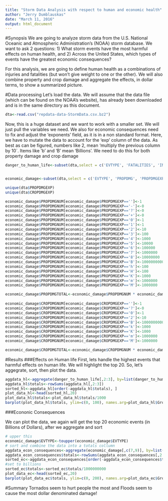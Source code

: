 ---
title: "Storm Data Analysis with respect to human and economic health"
author: "Jerry Dumblauskas"
date: "March 11, 2016"
output: html_document
---

#Synopsis 
We are going to analyze storm data from the U.S. National Oceanic and Atmospheric Administration's (NOAA) storm database.  We want to ask 2 questions: 1) What storm events have the most harmful effects on human health, and 2) Across the United States, which types of events have the greatest economic consequences?

For this analysis, we are going to define human health as a combinations of injuries and fatalities (but won't give weight to one or the other).  We will also combine property and crop damage and aggregate the effects, in dollar terms, to show a summarized picture.

#Data processing
Let's load the data.  We will assume that the data file (which can be found on the NOAA's website), has already been downloaded and is in the same directory as this document.

```{r loaddata, cache=TRUE}
dta<-read.csv("repdata-data-StormData.csv.bz2")

```

Now, this is a huge dataset and we want to work with a smaller set.  We will just pull the variables we need.  We also for economic consequences need to fix and adjust the 'exponents' field, as it is in a non standard format. Here, we have to mutate the data to account for the 'exp' column of the data.  As best as can be figured, numbers like 2, mean 'multiply the previous column by 10`.  Items like 'b' and 'B' mean 'Billions'.  We need to do this for both property damage and crop damage
```{r process_and_condense_data, cache=TRUE}
danger_to_human_life<-subset(dta,select = c('EVTYPE', 'FATALITIES', 'INJURIES'))


economic_damage<-subset(dta,select = c('EVTYPE', 'PROPDMG', 'PROPDMGEXP', 'CROPDMG', 'CROPDMGEXP'))

unique(dta$PROPDMGEXP)
unique(dta$CROPDMGEXP)

economic_damage$PROPDMGNUM[economic_damage$PROPDMGEXP=='']<-1
economic_damage$PROPDMGNUM[economic_damage$PROPDMGEXP=='-']<-0
economic_damage$PROPDMGNUM[economic_damage$PROPDMGEXP=='?']<-0
economic_damage$PROPDMGNUM[economic_damage$PROPDMGEXP=='+']<-0
economic_damage$PROPDMGNUM[economic_damage$PROPDMGEXP=='0']<-1
economic_damage$PROPDMGNUM[economic_damage$PROPDMGEXP=='1']<-1
economic_damage$PROPDMGNUM[economic_damage$PROPDMGEXP=='2']<-10
economic_damage$PROPDMGNUM[economic_damage$PROPDMGEXP=='3']<-100
economic_damage$PROPDMGNUM[economic_damage$PROPDMGEXP=='4']<-1000
economic_damage$PROPDMGNUM[economic_damage$PROPDMGEXP=='5']<-10000
economic_damage$PROPDMGNUM[economic_damage$PROPDMGEXP=='6']<-100000
economic_damage$PROPDMGNUM[economic_damage$PROPDMGEXP=='7']<-1000000
economic_damage$PROPDMGNUM[economic_damage$PROPDMGEXP=='8']<-10000000
economic_damage$PROPDMGNUM[economic_damage$PROPDMGEXP=='B']<-1000000000
economic_damage$PROPDMGNUM[economic_damage$PROPDMGEXP=='h']<-100
economic_damage$PROPDMGNUM[economic_damage$PROPDMGEXP=='H']<-100
economic_damage$PROPDMGNUM[economic_damage$PROPDMGEXP=='K']<-1000
economic_damage$PROPDMGNUM[economic_damage$PROPDMGEXP=='m']<-1000000
economic_damage$PROPDMGNUM[economic_damage$PROPDMGEXP=='M']<-1000000

economic_damage$PROPDMGTOTAL<-economic_damage$PROPDMGNUM * economic_damage$PROPDMG
  
economic_damage$CROPDMGNUM[economic_damage$CROPDMGEXP=='']<-1
economic_damage$CROPDMGNUM[economic_damage$CROPDMGEXP=='?']<-0
economic_damage$CROPDMGNUM[economic_damage$CROPDMGEXP=='0']<-1
economic_damage$CROPDMGNUM[economic_damage$CROPDMGEXP=='2']<-10
economic_damage$CROPDMGNUM[economic_damage$CROPDMGEXP=='B']<-1000000000
economic_damage$CROPDMGNUM[economic_damage$CROPDMGEXP=='k']<-1000
economic_damage$CROPDMGNUM[economic_damage$CROPDMGEXP=='K']<-1000
economic_damage$CROPDMGNUM[economic_damage$CROPDMGEXP=='m']<-1000000
economic_damage$CROPDMGNUM[economic_damage$CROPDMGEXP=='M']<-1000000

economic_damage$CROPDMGTOTAL<-economic_damage$CROPDMGNUM * economic_damage$CROPDMG
```

#Results
###Effects on Human life
First, lets handle the highest events that harmful effects on human life.  We will highlight the top 20.  So, let's aggegrate, sort, then plot the data.
```{r plotlife, cache=TRUE}
aggdata_hl<-aggregate(danger_to_human_life[,2:3], by=list(danger_to_human_life$EVTYPE), FUN = sum, na.rm=TRUE)
aggdata_hl$totals<-rowSums(aggdata_hl[,2:3])
sorted_hl<-aggdata_hl[order(-aggdata_hl$totals), ]
plot_data_hl<-head(sorted_hl,20)
plot_data_hl$totals<-plot_data_hl$totals/1000
barplot(plot_data_hl$totals, ylim=c(0, 100), names.arg=plot_data_hl$Group.1, las=2, ylab = "Number of incidents (in Thousands)", main = "Highest 20 events that have the most harmful effects on human life ")

```

###Econonic Consequences

We can plot the data, we again will get the top 20 economic events (in Billions of Dollars), after we aggregate and sort
```{r plot_econ_data, cache=TRUE}
# upper this
economic_damage$EVTYPE<-toupper(economic_damage$EVTYPE)
# sort and combine the data into a totals collumn
aggdata_econ_consequences<-aggregate(economic_damage[,c(7,9)], by=list(economic_damage$EVTYPE), FUN = sum, na.rm=TRUE)
aggdata_econ_consequences$totals<-rowSums(aggdata_econ_consequences[,2:3])
sorted_ec<-aggdata_econ_consequences[order(-aggdata_econ_consequences$totals), ]
#set to billions
sorted_ec$totals<-sorted_ec$totals/1000000000
plot_data_ec<-head(sorted_ec,20)
barplot(plot_data_ec$totals, ylim=c(0, 200), names.arg=plot_data_ec$Group.1, las=2, ylab = "Dollar Damage (in Billions of Dollars)", main = "Highest 20 events that have the most harmful effects on the economy ")

```

#Summary
Tornados seem to hurt people the most and Floods seem to cause the most dollar denominated damage!